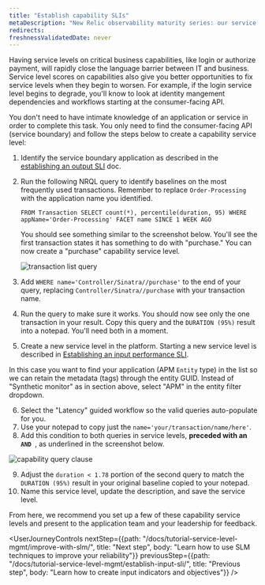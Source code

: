 ```yaml
---
title: "Establish capability SLIs"
metaDescription: "New Relic observability maturity series: our service level management guide shows you how to easily measure and communicate the overall health, performance, and quality of your digital products and services to all stakeholders."
redirects:
freshnessValidatedDate: never
---
```




Having service levels on critical business capabilities, like login or authorize payment, will rapidly close the language barrier between IT and business. Service level scores on capabilities also give you better opportunities to fix service levels when they begin to worsen. For example, if the login service level begins to degrade, you'll know to look at identity mangement dependencies and workflows starting at the consumer-facing API.

You don't need to have intimate knowledge of an application or service in order to complete this task. You only need to find the consumer-facing API (service boundary) and follow the steps below to create a capability service level:

1. Identify the service boundary application as described in the [establishing an output SLI](/docs/tutorial-service-level-mgmt/establish-output-sli/) doc.
2. Run the following NRQL query to identify baselines on the most frequently used transactions. Remember to replace `Order-Processing` with the application name you identified.

    ```
    FROM Transaction SELECT count(*), percentile(duration, 95) WHERE appName='Order-Processing' FACET name SINCE 1 WEEK AGO
    ```
    
    You should see something similar to the screenshot below. You'll see the first transaction states it has something to do with "purchase." You can now create a "purchase" capability service level.
    
    <img
      alt="transaction list query"
      src={queriesnrqlTransactionListNrql}
    />

3. Add `WHERE name='Controller/Sinatra//purchase'` to the end of your query, replacing `Controller/Sinatra//purchase` with your transaction name. 
4. Run the query to make sure it works. You should now see only the one transaction in your result. Copy this query and the `DURATION (95%)` result into a notepad. You'll need both in a moment.
5. Create a new service level in the platform. Starting a new service level is described in [Establishing an input performance SLI](#establishing-input-sli).

In this case you want to find your application (APM `Entity` type) in the list so we can retain the metadata (tags) through the entity GUID. Instead of "Synthetic monitor" as in section above, select "APM" in the entity filter dropdown.

6. Select the "Latency" guided workflow so the valid queries auto-populate for you.
7. Use your notepad to copy just the `name='your/transaction/name/here'`.
8. Add this condition to both queries in service levels, **preceded with an `AND `**, as underlined in the screenshot below.

<img
  alt="capability query clause"
  src={apmCapabilityFilterClause}
/>

9. Adjust the `duration < 1.78` portion of the second query to match the `DURATION (95%)` result in your original baseline copied to your notepad.
10. Name this service level, update the description, and save the service level.

From here, we recommend you set up a few of these capability service levels and present to the application team and your leadership for feedback.

<UserJourneyControls
    nextStep={{path: "/docs/tutorial-service-level-mgmt/improve-with-slm/", title: "Next step", body: "Learn how to use SLM techniques to improve your reliability"}}
    previousStep={{path: "/docs/tutorial-service-level-mgmt/establish-input-sli/", title: "Previous step", body: "Learn how to create input indicators and objectives"}}
/>
